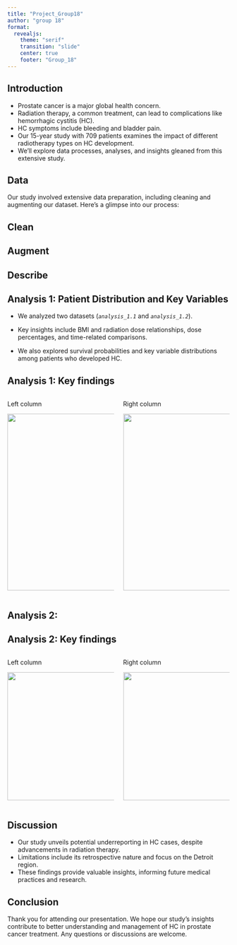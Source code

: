 ```yaml
---
title: "Project_Group18"
author: "group 18"
format: 
  revealjs:
    theme: "serif"
    transition: "slide"
    center: true
    footer: "Group_18"
---
```


## Introduction

-   Prostate cancer is a major global health concern.
-   Radiation therapy, a common treatment, can lead to complications like hemorrhagic cystitis (HC).
-   HC symptoms include bleeding and bladder pain.
-   Our 15-year study with 709 patients examines the impact of different radiotherapy types on HC development.
-   We'll explore data processes, analyses, and insights gleaned from this extensive study.

## Data

Our study involved extensive data preparation, including cleaning and augmenting our dataset. Here's a glimpse into our process:

## Clean

## Augment

## Describe

## Analysis 1: Patient Distribution and Key Variables

-   We analyzed two datasets (*`analysis_1.1`* and *`analysis_1.2`*).

-   Key insights include BMI and radiation dose relationships, dose percentages, and time-related comparisons.

-   We also explored survival probabilities and key variable distributions among patients who developed HC.

## Analysis 1: Key findings

::: columns
::: {.column width="50%"}
Left column

![](images/key_plot_1.9-01.png){width="400"}
:::

::: {.column width="50%"}
Right column

![](images/key_plot_1.8-01.png){width="400"}
:::
:::

## Analysis 2:

## Analysis 2: Key findings

::: columns
::: {.column width="50%"}
Left column

![](images/key_plot_2.1.png){width="290px"}
:::

::: {.column width="50%"}
Right column

![](images/key_plot_2.3.png){width="290px"}
:::
:::

## Discussion

-   Our study unveils potential underreporting in HC cases, despite advancements in radiation therapy.
-   Limitations include its retrospective nature and focus on the Detroit region.
-   These findings provide valuable insights, informing future medical practices and research.

## Conclusion

Thank you for attending our presentation. We hope our study's insights contribute to better understanding and management of HC in prostate cancer treatment. Any questions or discussions are welcome.
